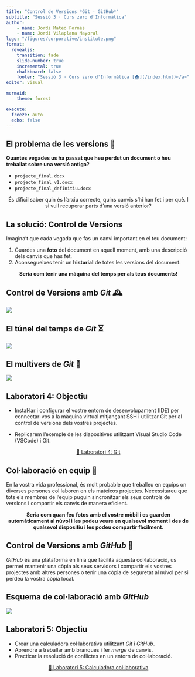 ```yaml
---
title: "Control de Versions *Git · GitHub*"
subtitle: "Sessió 3 · Curs zero d'Informàtica"
author: 
    - name: Jordi Mateo Fornés
    - name: Jordi Vilaplana Mayoral
logo: "/figures/corporative/institute.png"
format: 
  revealjs:
    transition: fade
    slide-number: true
    incremental: true 
    chalkboard: false
    footer: "Sessió 3 · Curs zero d'Informàtica [🏠](/index.html)</a>"
editor: visual

mermaid:
    theme: forest

execute:
  freeze: auto
  echo: false
---
```


## El problema de les versions 💾

**Quantes vegades us ha passat que heu perdut un document o heu treballat sobre una versió antiga?**


::: {.fragment}
- `projecte_final.docx`
- `projecte_final_v1.docx`
- `projecte_final_definitiu.docx`
:::

::: {.fragment style="text-align: center;"}
 És difícil saber quin és l'arxiu correcte, quins canvis s'hi han fet i per què. I si vull recuperar parts d'una versió anterior?
:::

## La solució: Control de Versions

Imagina't que cada vegada que fas un canvi important en el teu document:

1. Guardes una **foto** del document en aquell moment, amb una descripció dels canvis que has fet. 
2. Aconsegueixes tenir un **historial** de totes les versions del document.

::: {.fragment style="text-align: center;"}
**Seria com tenir una màquina del temps per als teus documents!**
:::

## Control de Versions amb *Git* 🕰️

![](/figures/git/git.png){style="display: block; margin-left: auto; margin-right:auto;"}

## El túnel del temps de *Git* ⏳

![](/figures/git/linia-temporal.png){style="display: block; margin-left: auto; margin-right: auto;"}

## El multivers de *Git* 🌌

![](/figures/git/multivers.png){style="display: block; margin-left: auto; margin-right: auto;"}

## Laboratori 4: Objectiu

- Instal·lar i configurar el vostre entorn de desenvolupament (IDE) per connectar-vos a la màquina virtual mitjançant SSH i utilitzar Git per al control de versions dels vostres projectes.

- Replicarem l'exemple de les diapositives utilitzant Visual Studio Code (VSCode) i Git.

::: {.fragment style="text-align: center;"}
[📄 Laboratori 4: Git](../laboratori/lab04.html#prepare)
:::

## Col·laboració en equip 🤝

En la vostra vida professional, és molt probable que treballeu en equips on diverses persones col·laboren en els mateixos projectes. Necessitareu que tots els membres de l'equip puguin sincronitzar els seus controls de versions i compartir els canvis de manera eficient.

::: {.fragment style="text-align: center;"}
**Seria com quan feu fotos amb el vostre mòbil i es guarden automàticament al núvol i les podeu veure en qualsevol moment i des de qualsevol dispositiu i les podeu compartir fàcilment.**
:::

## Control de Versions amb *GitHub* 🐙

*GitHub* és una plataforma en línia que facilita aquesta col·laboració, us permet mantenir una còpia als seus servidors i compartir els vostres projectes amb altres persones o tenir una còpia de seguretat al núvol per si perdeu la vostra còpia local.

## Esquema de col·laboració amb *GitHub*

![](/figures/git/github.png){style="display: block; margin-left: auto; margin-right: auto;"}

## Laboratori 5: Objectiu

- Crear una calculadora col·laborativa utilitzant *Git* i *GitHub*.
- Aprendre a treballar amb branques i fer *merge* de canvis.
- Practicar la resolució de conflictes en un entorn de col·laboració.

::: {.fragment style="text-align: center;"}
[📄 Laboratori 5: Calculadora col·laborativa](../laboratori/lab05.html#prepare )
:::
